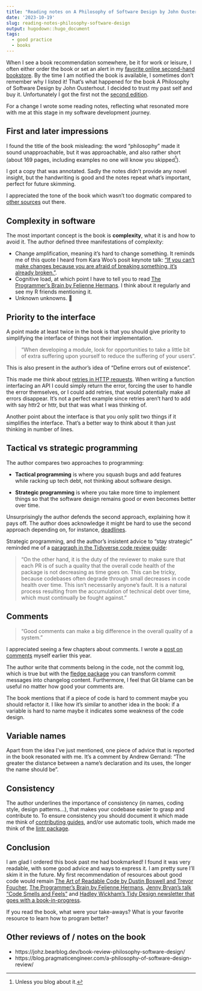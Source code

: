 ```yaml
---
title: "Reading notes on A Philosophy of Software Design by John Ousterhout"
date: '2023-10-19'
slug: reading-notes-philosophy-software-design
output: hugodown::hugo_document
tags:
  - good practice
  - books
---
```


When I see a book recommendation somewhere, be it for work or leisure, I often either order the book or set an alert in my [favorite online second-hand bookstore](https://www.momox-shop.fr/).
By the time I am notified the book is available, I sometimes don't remember why I listed it!
That's what happened for the book A Philosophy of Software Design by John Ousterhout.
I decided to trust my past self and buy it.
Unfortunately I got the first not the [second edition](https://web.stanford.edu/~ouster/cgi-bin/book.php).

For a change I wrote some reading notes, reflecting what resonated more with me at this stage in my software development journey.

## First and later impressions

I found the title of the book misleading: the word "philosophy" made it sound unapproachable, but it was approachable, and also rather short (about 169 pages, including examples no one will know you skipped[^blog]).

[^blog]: Unless you blog about it.

I got a copy that was annotated. 
Sadly the notes didn't provide any novel insight, but the handwriting is good and the notes repeat what's important, perfect for future skimming.

I appreciated the tone of the book which wasn't too dogmatic compared to [other sources](https://qntm.org/clean) out there.

## Complexity in software

The most important concept is the book is **complexity**, what it is and how to avoid it. 
The author defined three manifestations of complexity:

- Change amplification, meaning it's hard to change something. It reminds me of this quote I heard from Kara Woo's posit keynote talk: ["If you can't make changes because you are afraid of breaking something, it's already broken."](https://speakerdeck.com/karawoo/r-not-only-in-production?slide=76).
- Cognitive load, at which point I have to tell you to read [The Programmer's Brain by Felienne Hermans](https://www.manning.com/books/the-programmers-brain). I think about it regularly and see my R friends mentioning it.
- Unknown unknowns. 👻

## Priority to the interface

A point made at least twice in the book is that you should give priority to simplifying the interface of things not their implementation.

> "When developing a module, look for opportunities to take a little bit of extra suffering upon yourself to reduce the suffering of your users".

This is also present in the author's idea of "Define errors out of existence".

This made me think about [retries in HTTP requests](https://blog.r-hub.io/2020/04/07/retry-wheel/).
When writing a function interfacing an API I could simply return the error, forcing the user to handle the error themselves, or I could add retries, that would potentially make all errors disappear.
It's not a perfect example since retries aren't hard to add with say httr2 or httr, but that was what I was thinking of.

Another point about the interface is that you only split two things if it simplifies the interface.
That's a better way to think about it than just thinking in number of lines.

## Tactical vs strategic programming

The author compares two approaches to programming:

- **Tactical programming** is where you squash bugs and add features while racking up tech debt, not thinking about software design.

- **Strategic programming** is where you take more time to implement things so that the software design remains good or even becomes better over time.

Unsurprisingly the author defends the second approach, explaining how it pays off.
The author does acknowledge it might be hard to use the second approach depending on, for instance, [deadlines](https://enpiar.com/2023/05/30/obey-the-timer/).

Strategic programming, and the author's insistent advice to "stay strategic" reminded me of a [paragraph in the Tidyverse code review guide](https://code-review.tidyverse.org/reviewer/purpose.html):  

> "On the other hand, it is the duty of the reviewer to make sure that each PR is of such a quality that the overall code health of the package is not decreasing as time goes on. This can be tricky, because codebases often degrade through small decreases in code health over time. This isn’t necessarily anyone’s fault. It is a natural process resulting from the accumulation of technical debt over time, which must continually be fought against."

## Comments

> "Good comments can make a big difference in the overall quality of a system."

I appreciated seeing a few chapters about comments.
I wrote a [post on comments](https://blog.r-hub.io/2023/01/26/code-comments-self-explaining-code/) myself earlier this year.

The author write that comments belong in the code, not the commit log, which is true but with the [fledge package](https://fledge.cynkra.com/dev/) you can transform commit messages into changelog content.
Furthermore, I feel that Git blame can be useful no matter how good your comments are.

The book mentions that if a piece of code is hard to comment maybe you should refactor it.
I like how it's similar to another idea in the book: if a variable is hard to name maybe it indicates some weakness of the code design.

## Variable names

Apart from the idea I've just mentioned, one piece of advice that is reported in the book resonated with me.
It's a comment by Andrew Gerrand: "The greater the distance between a name's declaration and its uses, the longer the name should be".

## Consistency

The author underlines the importance of consistency (in names, coding style, design patterns...), that makes your codebase easier to grasp and contribute to.
To ensure consistency you should document it which made me think of [contributing guides](https://devdevguide.netlify.app/maintenance_collaboration#contributing-guide), and/or use automatic tools, which made me think of the [lintr package](https://lintr.r-lib.org/reference/index.html).

## Conclusion

I am glad I ordered this book past me had bookmarked!
I found it was very readable, with some good advice and ways to express it.
I am pretty sure I'll skim it in the future.
My first recommendation of resources about good code would remain [The Art of Readable Code by Dustin Boswell and Trevor Foucher](https://www.oreilly.com/library/view/the-art-of/9781449318482/), [The Programmer's Brain by Felienne Hermans](https://www.manning.com/books/the-programmers-brain), [Jenny Bryan's talk "Code Smells and Feels"](https://github.com/jennybc/code-smells-and-feels) and [Hadley Wickham's Tidy Design newsletter that goes with a book-in-progress](https://tidydesign.substack.com/).

If you read the book, what were your take-aways?
What is your favorite resource to learn how to program better?

## Other reviews of / notes on the book

- https://johz.bearblog.dev/book-review-philosophy-software-design/
- https://blog.pragmaticengineer.com/a-philosophy-of-software-design-review/